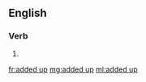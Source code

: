 ==English==

===Verb===
{{head|en|verb form}}

# {{en-past of|add up}}

[[fr:added up]]
[[mg:added up]]
[[ml:added up]]